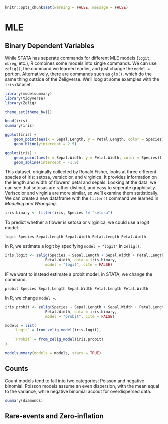 ```r
knitr::opts_chunk$set(warning = FALSE, message = FALSE) 
```

# MLE

## Binary Dependent Variables
While STATA has seperate commands for different MLE models (`logit`, `nbreg`, etc.),  R combines some models into single commands. We can use `zelig()`, the command we learned earlier, and just change the `model = ` portion. Alternatively, there are commands such as `glm()`, which do the same thing outside of the Zeligverse.  We'll loog at some examples with the `iris` dataset.

```r
library(modelsummary)
library(tidyverse)
library(Zelig)

theme_set(theme_bw())

head(iris)
summary(iris)

ggplot(iris) +
    geom_point(aes(x = Sepal.Length, y = Petal.Length, color = Species)) +
    geom_hline(yintercept = 2.5) 

ggplot(iris) +
    geom_point(aes(x = Sepal.Width, y = Petal.Width, color = Species)) +
    geom_abline(intercept = -1.9) 
```

This dataset, originally collected by Ronald Fisher, looks at three different species of iris: setosa, versicolor, and virginica. It provides information on the length and width of flowers' petal and sepals. Looking at the data, we can see that setosas are rather distinct, and easy to seperate graphically. Veriscolor and virginia are more similar, so we'll examine them statistically. We can create a new dataframe with the `filter()` command we learned in *Modeling and Wrangling*.

```r
iris.binary <- filter(iris, Species != "setosa")
```

To predict whether a flower is setosa or virginica, we could use a logit model.
```
logit Species Sepal.Length Sepal.Width Petal.Length Petal.Width
```
In R, we estimate a logit by specifying `model = "logit"` in `zelig()`.
```r
iris.logit <- zelig(Species ~ Sepal.Length + Sepal.Width + Petal.Length +
                  Petal.Width, data = iris.binary, 
                  model = "logit", cite = FALSE)
```

IF we want to instead estimate a probit model, in STATA, we change the command.
```
probit Species Sepal.Length Sepal.Width Petal.Length Petal.Width
```
In R, we change `model = `.
```r
iris.probit <- zelig(Species ~ Sepal.Length + Sepal.Width + Petal.Length +
                  Petal.Width, data = iris.binary, 
                  model = "probit", cite = FALSE)
```
```r
models = list(
    `Logit` = from_zelig_model(iris.logit),
    
    `Probit` = from_zelig_model(iris.probit)
)

modelsummary(models = models, stars = TRUE)
```

## Counts
Count models tend to fall into two categories: Poisson and negative binomial. Poisson models assume an even dispersion, with the mean equal to the variance, while negative binomial accout for overdispersed data. 
```r
summary(diamonds)
```

## Rare-events and Zero-inflation
